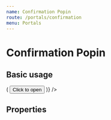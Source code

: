 ```yaml
---
name: Confirmation Popin
route: /portals/confirmation
menu: Portals
---
```



# Confirmation Popin

## Basic usage

<Playground>
  <ConfirmationPopin
    question="Can you confirm by clicking on OK, else click Cancel ?"
    withOk
    withCancel
    className="default-theme"
    renderTrigger={({ show }) => (
      <button onClick={show} className="btn btn-primary">
        Click to open
      </button>
    )}
  />
</Playground>

## Properties

<PropsTable of={ConfirmationPopin} />

